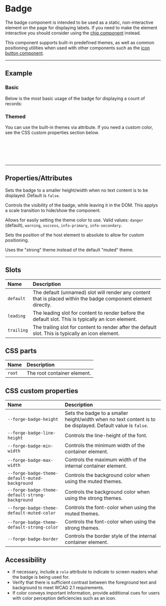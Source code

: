 
<PageSection>

# Badge

The badge component is intended to be used as a static, non-interactive element on the page for displaying labels. If you need to 
make the element interactive you should consider using the [chip component](?path=/story/components-chips--default) instead.

This component supports built-in predefined themes, as well as common positioning utilities when used with other components such as 
the [icon button component](?path=/story/components-icon-button--default).

</PageSection>

---

<PageSection>

## Example

### Basic

Below is the most basic usage of the badge for displaying a count of records:

<LiveDemo dense codeHtml={BadgeBasicDemoCodeHtml()}>
  <BadgeDemo text="3" />
</LiveDemo>

### Themed

You can use the built-in themes via attribute. If you need a custom color, see the CSS custom properties section below.

<LiveDemo dense codeHtml={BadgeThemedDemoCodeHtml()}>
  <BadgeDemo theme="danger" text="Danger" />
  <br/>
  <BadgeDemo theme="warning" text="Warning" />
  <br/>
  <BadgeDemo theme="success" text="Success" />
  <br/>
  <BadgeDemo theme="info-primary" text="Info (primary)" />
  <br/>
  <BadgeDemo theme="info-secondary" text="Info (secondary)" />
</LiveDemo>

</PageSection>

---

<PageSection>

## Properties/Attributes

<PropertyDef name="dot" type="boolean" defaultValue="false">

  Sets the badge to a smaller height/width when no text content is to be displayed. Default is `false`.

</PropertyDef>

<PropertyDef name="open" type="boolean" defaultValue="true">

  Controls the visibility of the badge, while leaving it in the DOM. This applys a scale transition to hide/show the component.

</PropertyDef>

<PropertyDef name="theme" type="string" prop={false} defaultValue="&quot;danger&quot;">

  Allows for easily setting the theme color to use. Valid values: `danger` (default), `warning`, `success`, `info-primary`, `info-secondary`.

</PropertyDef>

<PropertyDef name="positioned" type="boolean" prop={false} defaultValue="false">

  Sets the position of the host element to absolute to allow for custom positioning.

</PropertyDef>

<PropertyDef name="strong" type="boolean" prop={false} defaultValue="false">

  Uses the "strong" theme instead of the default "muted" theme.

</PropertyDef>

</PageSection>

---

<PageSection>

## Slots

| Name                           | Description
| :------------------------------| :----------------
| `default`                      | The default (unnamed) slot will render any content that is placed within the badge component element directly.
| `leading`                      | The leading slot for content to render before the default slot. This is typically an icon element.
| `trailing`                     | The trailing slot for content to render after the default slot. This is typically an icon element.

</PageSection>

<PageSection>

## CSS parts

| Name                           | Description
| :------------------------------| :----------------
| `root`                         | The root container element.

</PageSection>

<PageSection>

## CSS custom properties

| Name                                          | Description
| :---------------------------------------------| :----------------
| `--forge-badge-height`                          | Sets the badge to a smaller height/width when no text content is to be displayed. Default value is `false`.
| `--forge-badge-line-height`                     | Controls the line-height of the font.
| `--forge-badge-min-width`                       | Controls the minimum width of the container element.
| `--forge-badge-max-width`                       | Controls the maximum width of the internal container element.
| `--forge-badge-theme-default-muted-background`  | Controls the background color when using the muted themes.
| `--forge-badge-theme-default-strong-background` | Controls the background color when using the strong themes.
| `--forge-badge-theme-default-muted-color`       | Controls the font-color when using the muted themes.
| `--forge-badge-theme-default-strong-color`      | Controls the font-color when using the strong themes.
| `--forge-badge-border`                          | Controls the border style of the internal container element.

</PageSection>

<PageSection>

## Accessibility

- If necessary, include a `role` attribute to indicate to screen readers what the badge is being used for.
- Verify that there is sufficient contrast between the foreground text and background to meet WCAG 2.1 requirements.
- If color conveys important information, provide additional cues for users with color perception deficiencies such as an icon.

</PageSection>
